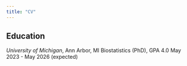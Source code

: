 ```yaml
---
title: "CV"
---
```


## Education

*University of Michigan*, Ann Arbor, MI Biostatistics (PhD), GPA 4.0 May 2023 - May 2026 (expected)
